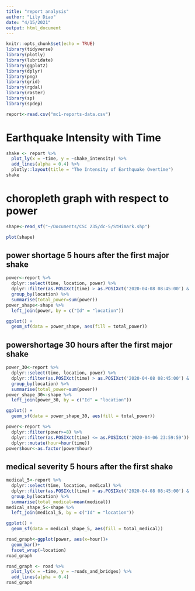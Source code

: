 ```yaml
---
title: "report analysis"
author: "Lily Diao"
date: "4/15/2021"
output: html_document
---
```


```r
knitr::opts_chunk$set(echo = TRUE)
library(tidyverse)
library(plotly)
library(lubridate)
library(ggplot2)
library(dplyr)
library(png)
library(grid)
library(rgdal)
library(raster)
library(sp)
library(spdep)
```

```r
report<-read.csv("mc1-reports-data.csv")
```

# Earthquake Intensity with Time
```r
shake <- report %>%
  plot_ly(x = ~time, y = ~shake_intensity) %>%
  add_lines(alpha = 0.4) %>% 
  plotly::layout(title = "The Intensity of Earthquake Overtime")
shake
```

# choropleth graph with respect to power
```r
shape<-read_sf("~/Documents/CSC 235/dc-5/StHimark.shp")
```

```r
plot(shape)
```

## power shortage 5 hours after the first major shake

```r
power<-report %>% 
  dplyr::select(time, location, power) %>% 
  dplyr::filter(as.POSIXct(time) > as.POSIXct('2020-04-08 08:45:00') & as.POSIXct(time) < as.POSIXct('2020-04-08 13:45:00') ) %>% 
  group_by(location) %>% 
  summarise(total_power=sum(power))
power_shape<-shape %>% 
  left_join(power, by = c("Id" = "location")) 
```

```r
ggplot() +
  geom_sf(data = power_shape, aes(fill = total_power)) 
```

## powershortage 30 hours after the first major shake
```r
power_30<-report %>% 
  dplyr::select(time, location, power) %>% 
  dplyr::filter(as.POSIXct(time) > as.POSIXct('2020-04-08 08:45:00') & as.POSIXct(time) < as.POSIXct('2020-04-09 14:45:00') ) %>% 
  group_by(location) %>% 
  summarise(total_power=sum(power))
power_shape_30<-shape %>% 
  left_join(power_30, by = c("Id" = "location")) 
```

```r
ggplot() +
  geom_sf(data = power_shape_30, aes(fill = total_power)) 
```

```r
power<-report %>% 
  dplyr::filter(power>=8) %>% 
  dplyr::filter(as.POSIXct(time) <= as.POSIXct('2020-04-06 23:59:59')) %>% 
  dplyr::mutate(hour=hour(time))
power$hour<-as.factor(power$hour)
```
  
## medical severity 5 hours after the first shake

```r
medical_5<-report %>% 
  dplyr::select(time, location, medical) %>% 
  dplyr::filter(as.POSIXct(time) > as.POSIXct('2020-04-08 08:45:00') & as.POSIXct(time) < as.POSIXct('2020-04-08 13:45:00') ) %>% 
  group_by(location) %>% 
  summarise(total_medical=mean(medical))
medical_shape_5<-shape %>% 
  left_join(medical_5, by = c("Id" = "location")) 
```

```r
ggplot() +
  geom_sf(data = medical_shape_5, aes(fill = total_medical)) 
```

```r
road_graph<-ggplot(power, aes(x=hour))+
  geom_bar()+
  facet_wrap(~location)
road_graph
```

```r
road_graph <- road %>%
  plot_ly(x = ~time, y = ~roads_and_bridges) %>%
  add_lines(alpha = 0.4) 
road_graph
```


